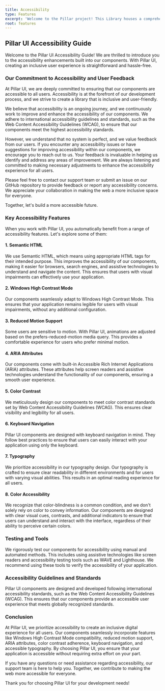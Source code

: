 ```yaml
---
title: Accessibility
type: Features
excerpt: 'Welcome to the Pillar project! This Library houses a comprehensive collection of reusable UI components, React hooks, Icons, and other tools designed to enhance modern web development. With a focus on accessibility, scalability, and best practices, Pillar streamlines the development process and empowers you to build robust, high-quality web applications.'
root: features
---
```


## Pillar UI Accessibility Guide

Welcome to the Pillar UI Accessibility Guide! We are thrilled to introduce you to the accessibility enhancements built into our components. With Pillar UI, creating an inclusive user experience is straightforward and hassle-free.

### Our Commitment to Accessibility and User Feedback

At Pillar UI, we are deeply committed to ensuring that our components are accessible to all users. Accessibility is at the forefront of our development process, and we strive to create a library that is inclusive and user-friendly.

We believe that accessibility is an ongoing journey, and we continuously work to improve and enhance the accessibility of our components. We adhere to international accessibility guidelines and standards, such as the Web Content Accessibility Guidelines (WCAG), to ensure that our components meet the highest accessibility standards.

However, we understand that no system is perfect, and we value feedback from our users. If you encounter any accessibility issues or have suggestions for improving accessibility within our components, we encourage you to reach out to us. Your feedback is invaluable in helping us identify and address any areas of improvement. We are always listening and committed to making necessary adjustments to enhance the accessibility experience for all users.

Please feel free to contact our support team or submit an issue on our GitHub repository to provide feedback or report any accessibility concerns. We appreciate your collaboration in making the web a more inclusive space for everyone.

Together, let's build a more accessible future.

### Key Accessibility Features

When you work with Pillar UI, you automatically benefit from a range of accessibility features. Let's explore some of them:

#### 1. Semantic HTML

We use Semantic HTML, which means using appropriate HTML tags for their intended purpose. This improves the accessibility of our components, making it easier for browsers, search engines, and assistive technologies to understand and navigate the content. This ensures that users with visual impairments can effectively use your application.

#### 2. Windows High Contrast Mode

Our components seamlessly adapt to Windows High Contrast Mode. This ensures that your application remains legible for users with visual impairments, without any additional configuration.

#### 3. Reduced Motion Support

Some users are sensitive to motion. With Pillar UI, animations are adjusted based on the prefers-reduced-motion media query. This provides a comfortable experience for users who prefer minimal motion.

#### 4. ARIA Attributes

Our components come with built-in Accessible Rich Internet Applications (ARIA) attributes. These attributes help screen readers and assistive technologies understand the functionality of our components, ensuring a smooth user experience.

#### 5. Color Contrast

We meticulously design our components to meet color contrast standards set by Web Content Accessibility Guidelines (WCAG). This ensures clear visibility and legibility for all users.

#### 6. Keyboard Navigation

Pillar UI components are designed with keyboard navigation in mind. They follow best practices to ensure that users can easily interact with your application using only the keyboard.

#### 7. Typography

We prioritize accessibility in our typography design. Our typography is crafted to ensure clear readability in different environments and for users with varying visual abilities. This results in an optimal reading experience for all users.

#### 8. Color Accessibility

We recognize that color-blindness is a common condition, and we don't solely rely on color to convey information. Our components are designed with clear visual cues, contrasts, and additional indicators to ensure that users can understand and interact with the interface, regardless of their ability to perceive certain colors.

### Testing and Tools

We rigorously test our components for accessibility using manual and automated methods. This includes using assistive technologies like screen readers and accessibility testing tools such as WAVE and Lighthouse. We recommend using these tools to verify the accessibility of your application.

### Accessibility Guidelines and Standards

Pillar UI components are designed and developed following international accessibility standards, such as the Web Content Accessibility Guidelines (WCAG). This ensures that our components provide an accessible user experience that meets globally recognized standards.

### Conclusion

At Pillar UI, we prioritize accessibility to create an inclusive digital experience for all users. Our components seamlessly incorporate features like Windows High Contrast Mode compatibility, reduced motion support, ARIA attributes, color contrast adherence, keyboard navigation, and accessible typography. By choosing Pillar UI, you ensure that your application is accessible without requiring extra effort on your part.

If you have any questions or need assistance regarding accessibility, our support team is here to help you. Together, we contribute to making the web more accessible for everyone.

Thank you for choosing Pillar UI for your development needs!
